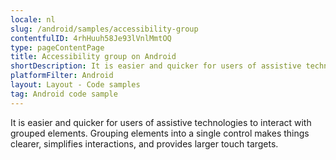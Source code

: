 ```yaml
---
locale: nl
slug: /android/samples/accessibility-group
contentfulID: 4rhHuuh58Je93lVnlMmtOQ
type: pageContentPage
title: Accessibility group on Android
shortDescription: It is easier and quicker for users of assistive technologies to interact with grouped elements.
platformFilter: Android
layout: Layout - Code samples
tag: Android code sample
---
```


It is easier and quicker for users of assistive technologies to interact with grouped elements. Grouping elements into a single control makes things clearer, simplifies interactions, and provides larger touch targets.

<CodeSample id="accessibility-group" locale="nl" platform="android"/>